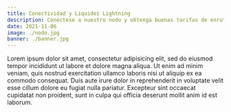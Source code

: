 ```yaml
---
title: Conectividad y Liquidez Lightning
description: Conéctese a nuestro nodo y obtenga buenas tarifas de enrutamiento. Construyamos la red Lightning.
date: 2021-11-06
image: ./nodo.jpg
banner: ./banner.jpg
---
```


Lorem ipsum dolor sit amet, consectetur adipisicing elit, sed do eiusmod tempor incididunt ut labore et dolore magna aliqua. Ut enim ad minim veniam, quis nostrud exercitation ullamco laboris nisi ut aliquip ex ea commodo consequat. Duis aute irure dolor in reprehenderit in voluptate velit esse cillum dolore eu fugiat nulla pariatur. Excepteur sint occaecat cupidatat non proident, sunt in culpa qui officia deserunt mollit anim id est laborum.